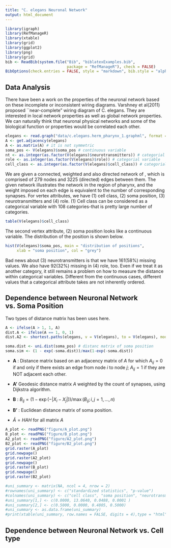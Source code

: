 ```yaml
---
title: "C. elegans Neuronal Network"
output: html_document
---
```


```r
library(igraph)
library(RefManageR)
library(xtable)
library(grid)
library(ggplot2)
library(png)
library(grid)
bib <- ReadBib(system.file("Bib", "biblatexExamples.bib", 
                           package = "RefManageR"), check = FALSE)
BibOptions(check.entries = FALSE, style = "markdown", bib.style = "alphabetic", cite.style = 'alphabetic')
```


## Data Analysis

  There have been a work on the properties of the neuronal network based on these incomplete or inconsistent wiring diagrams. Varshney et al(2011) proposed ``near-complete" wiring diagram of C. elegans. They are interested in local network properties as well as global network properties. We can naturally think that neuronal physical networks and some of the biological function or properties would be correlated each other.  

```r
elegans <- read.graph("data/c.elegans.herm_pharynx_1.graphml", format = "graphml")
A <- get.adjacency(elegans)
A <- as.matrix(A) # it is not symmetric
soma_pos <- V(elegans)$soma_pos # continuous variable
nt <- as.integer(as.factor(V(elegans)$neurotransmitters)) # categorial variable
role <- as.integer(as.factor(V(elegans)$role)) # categorial variable
cell_class <- as.integer(as.factor(V(elegans)$cell_class)) # categorial variable
```
  
  We are given a connected, weighted and also directed network of \textit{C. elegans}, which is comprised of 279 nodes and 3225 (directed) edges between them. The given network illustrates the network in the region of pharynx, and the weight imposed on each edge is equivalent to the number of corresponding synapses. For vertex attributes, we have (1) \textbf{X_{1}} cell class, (2) \textbf{X_{2}} soma position, (3) \textbf{X_{3}} neurotransmitters and (4) \textbf{X_{4}} role. (1) Cell class can be considered as a categorical variable with 108 categories-that is pretty large number of categories.

```r
table(V(elegans)$cell_class)
```
  
The second vertex attribute, (2) soma position looks like a continuous variable. The distribution of the position is shown below.

```r
hist(V(elegans)$soma_pos, main = "distribution of positions", 
     xlab = "soma position", col = "grey")
```
  
Bad news about (3) neurotransmitters is that we have 161(58$\%$) missing values. We also have 92(32$\%$) missing in (4) role, too. Even if we treat it as another category, it still remains a problem on how to measure the distance within categorical variables. Different from the continuous cases, different values that a categorical attribute takes are not inherently ordered.



## Dependence between Neuronal Network vs. Soma Position

  Two types of distance matrix has been uses here.

```r
A <- ifelse(A > 1, 1, A)
dist.A <- ifelse(A == 1, 0, 1)
dist.A2 <- shortest.paths(elegans, v = V(elegans), to = V(elegans), mode="all", weights = NULL, algorithm = "dijkstra")

soma.dist <- uni.dist(soma_pos) # distanc matrix of soma position
soma.sim <- (1 - exp(-soma.dist))/max(1-exp(-soma.dist))
```


- $\textbf{A}$ :  Distance matrix based on an adjacency matrix of $A$ for which $A_{ij} = 0$ if and only if there exists an edge from node $i$ to node $j$; $A_{ij} = 1$ if they are NOT adjacent each other. 

- $\textbf{A'}$ Geodesic distance matrix $A$ weighted by the count of synapses, using Dijkstra algorithm.
  
- $\textbf{B}$ : $B_{ij} = (1 - \exp(-|X_{i} - X_{j}|)) / \max(B_{ij} ; i,j = 1,...,n)$

- $\textbf{B'}$ : Euclidean distance matrix of soma position.

- $\tilde{A} = H A H$ for all matrix $A$


```r
A_plot <- readPNG("figure/A_plot.png")
B_plot <- readPNG("figure/B_plot.png")
A2_plot <- readPNG("figure/A2_plot.png")
B2_plot <- readPNG("figure/B2_plot.png")
grid.raster(A_plot)
grid.newpage()
grid.raster(A2_plot)
grid.newpage()
grid.raster(B_plot)
grid.newpage()
grid.raster(B2_plot)

```














```r
#uni_summary <- matrix(NA, ncol = 4, nrow = 2)
#rownames(uni_summary) <- c("standardized statistics", "p-value")
#colnames(uni_summary) <- c("cell class", "soma position", "neurotransmitter", "role")
#uni_summary[1,] <- c(0.0000, 13.0640, 0.0488, 0.0001 )
#uni_summary[2,] <- c(0.5000, 0.0000, 0.4805, 0.5000)
#uni_summary <- as.data.frame(uni_summary)
#print(xtable(uni_summary, row.names = FALSE, digits = 4),type = "html", comment = F)
```  
  

## Dependence between Neuronal Network vs. Cell type




  


